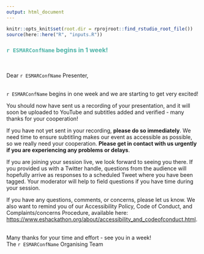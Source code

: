 ```yaml
---
output: html_document
---
```

``` r
knitr::opts_knit$set(root.dir = rprojroot::find_rstudio_root_file())
source(here::here("R", "inputs.R"))
```
### <span style="color: #4fb4a8;">`r ESMARConfName` begins in 1 week!</span>  
<br>

Dear `r ESMARConfName` Presenter,  
<br>

`r ESMARConfName` begins in one week and we are starting to get very excited!

You should now have sent us a recording of your presentation, and it will soon be uploaded to YouTube and subtitles added and verified - many thanks for your cooperation!  

If you have not yet sent in your recording, <b>please do so immediately</b>. We need time to ensure subtitling makes our event as accessible as possible, so we really need your cooperation.  <b>Please get in contact with us urgently if you are experiencing any problems or delays</b>.  

If you are joining your session live, we look forward to seeing you there. If you provided us with a Twitter handle, questions from the audience will hopefully arrive as responses to a scheduled Tweet where you have been tagged. Your moderator will help to field questions if you have time during your session.  

If you have any questions, comments, or concerns, please let us know. We also want to remind you of our Accessibility Policy, Code of Conduct, and Complaints/concerns Procedure, available here: <a href="https://www.eshackathon.org/about/accessibility_and_codeofconduct.html">https://www.eshackathon.org/about/accessibility_and_codeofconduct.html</a>.  
<br>

Many thanks for your time and effort - see you in a week!  
The `r ESMARConfName` Organising Team